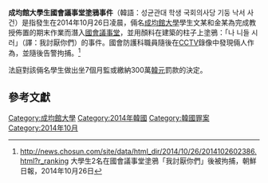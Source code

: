 {{expand|time=2015-09-27T11:48:08+00:00}}
{{refimprove|time=2015-09-27T11:48:08+00:00}}
'''成均館大學生國會議事堂塗鴉事件'''（韓語：성균관대 학생 국회의사당 기둥 낙서 사건）是指發生在2014年10月26日凌晨，倆名[[成均館大學|成均館大學]]學生文某和金某為完成教授佈置的期末作業而潛入[[國會議事堂（韓國）|國會議事堂]]，並用顏料在建築的柱子上塗鴉：「나 니들 시러」（譯：我討厭你們）的事件。國會防護科職員隨後在[[閉路電視|CCTV]]錄像中發現倆人作為，並隨後告警拘捕。<ref>http://news.chosun.com/site/data/html_dir/2014/10/26/2014102602386.html?r_ranking 大學生2名在國會議事堂塗鴉「我討厭你們」後被拘捕，朝鮮日報，2014年10月26日</ref>

法庭對該倆名學生做出坐7個月監或繳納300萬[[韓元|韓元]]罰款的決定。

==參考文獻==
{{Reflist}}

[[Category:成均館大學|Category:成均館大學]]
[[Category:2014年韓國|Category:2014年韓國]]
[[Category:韓國罪案|Category:韓國罪案]]
[[Category:2014年10月|Category:2014年10月]]